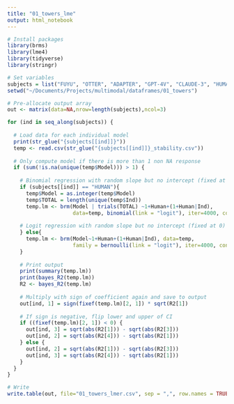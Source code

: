 ```yaml
---
title: "01_towers_lme"
output: html_notebook
---
```


```r
# Install packages
library(brms)
library(lme4)
library(tidyverse)
library(stringr)

# Set variables
subjects = list("FUYU", "OTTER", "ADAPTER", "GPT-4V", "CLAUDE-3", "HUMAN")
setwd("~/Documents/Projects/multimodal/dataframes/01_towers")

# Pre-allocate output array
out <- matrix(data=NA,nrow=length(subjects),ncol=3)
```

```r
for (ind in seq_along(subjects)) {
  
  # Load data for each individual model
  print(str_glue("{subjects[[ind]]}"))
  temp <- read.csv(str_glue("{subjects[[ind]]}_stability.csv"))
  
  # Only compute model if there is more than 1 non NA response
  if (sum(!is.na(unique(temp$Model))) > 1) {
    
    # Binomial regression with random slope but no intercept (fixed at 0)
    if (subjects[[ind]] == "HUMAN"){
      temp$Model = as.integer(temp$Model)
      temp$TOTAL = length(unique(temp$Ind))
      temp.lm <- brm(Model | trials(TOTAL) ~1+Human+(1+Human|Ind),
                     data=temp, binomial(link = "logit"), iter=4000, control = list(adapt_delta = 0.95))
  
    # Logit regression with random slope but no intercept (fixed at 0)
    } else{
      temp.lm <- brm(Model~1+Human+(1+Human|Ind), data=temp, 
                     family = bernoulli(link = "logit"), iter=4000, control = list(adapt_delta = 0.95))
    }
      
    # Print output
    print(summary(temp.lm))
    print(bayes_R2(temp.lm))
    R2 <- bayes_R2(temp.lm)
    
    # Multiply with sign of coefficient again and save to output
    out[ind, 1] = sign(fixef(temp.lm)[2, 1]) * sqrt(R2[1])
    
    # If sign is negative, flip lower and upper of CI
    if ((fixef(temp.lm)[2, 1]) < 0) {
      out[ind, 3] = sqrt(abs(R2[1])) - sqrt(abs(R2[3]))
      out[ind, 2] = sqrt(abs(R2[4])) - sqrt(abs(R2[1]))        
    } else {
      out[ind, 2] = sqrt(abs(R2[1])) - sqrt(abs(R2[3]))
      out[ind, 3] = sqrt(abs(R2[4])) - sqrt(abs(R2[1]))
    }
  }
}

# Write
write.table(out, file="01_towers_lmer.csv", sep = ",", row.names = TRUE, col.names = TRUE)
```
